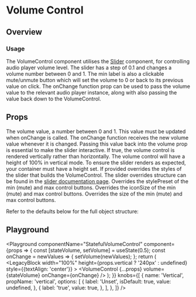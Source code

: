 


# Volume Control

## Overview

### Usage

The VolumeControl component utilises the [Slider](/components/slider) component, for controlling audio player volume level.
The slider has a step of 0.1 and changes a volume number between 0 and 1. The min label is also a clickable mute/unmute button
which will set the volume to 0 or back to its previous value on click. The onChange function prop can be used to pass the volume
value to the relevant audio player instance, along with also passing the value back down to the VolumeControl.

## Props

<LegacyBlock marginTop="sizing050">
  <Prop name="volume" required type="number">
    The volume value, a number between 0 and 1. This value must be updated when
    onChange is called.
  </Prop>
  <Prop name="onChange" required type="(volume: number) => void">
    The onChange function receives the new volume value whenever it is changed.
    Passing this value back into the volume prop is essential to make the slider
    interactive.
  </Prop>
  <Prop name="vertical" type="boolean">
    If true, the volume control is rendered vertically rather than horizontally.
    The volume control will have a height of 100% in vertical mode. To ensure
    the slider renders as expected, your container must have a height set.
  </Prop>
  <Prop name="overrides" type="object">
    <Prop name="slider" type="SliderOverrideProps">
      If provided overrides the styles of the slider that builds the VolumeControl.
      The slider overrides structure can be found in the <a href="./slider">slider documentation page</a>.
    </Prop>
    <Prop name="button" type="object">
      <Prop name="stylePreset" type="MQ<string>">
        Overrides the stylePreset of the min (mute) and max control buttons.
      </Prop>
      <Prop name="iconSize" type="string">
        Overrides the iconSize of the min (mute) and max control buttons.
      </Prop>
      <Prop name="size" type="ButtonSize">
        Overrides the size of the min (mute) and max control buttons.
      </Prop>
    </Prop>
  </Prop>

  Refer to the defaults below for the full object structure:

  <CodeFromDefaultPresets componentName="volumeControl" />
</LegacyBlock>

## Playground

<Playground
  componentName="StatefulVolumeControl"
  component={props => {
    const [stateVolume, setVolume] = useState(0.5);
    const onChange = newValues => {
      setVolume(newValues);
    };
    return (
      <LegacyBlock
        width="100%"
        height={props.vertical ? '240px' : undefined}
        style={{textAlign: 'center'}}
      >
        <VolumeControl {...props} volume={stateVolume} onChange={onChange} />
      </LegacyBlock>
    );
  }}
  knobs={[
    {
      name: 'Vertical',
      propName: 'vertical',
      options: [
        {
          label: 'Unset',
          isDefault: true,
          value: undefined,
        },
        {
          label: 'true',
          value: true,
        },
      ],
    },
  ]}
/>
